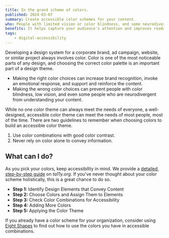 ```yaml
---
title: In the grand scheme of colors.
published: 2024-03-07
summary: Create accessible color schemes for your content.
who: People with limited vision or color blindness, and some neurodivergent individuals.
benefits: It helps capture your audience's attention and improves readability outside and in other bright situations.
tags:
    - digital-accessibility
---
```



Developing a design system for a corporate brand, ad campaign, website, or similar project always involves color. Color is one of the most noticeable parts of any design, and choosing the correct color palette is an important part of a design theme. 

- Making the right color choices can increase brand recognition, invoke an emotional response, and support and reinforce the content.
- Making the wrong color choices can prevent people with color blindness, low vision, and even some people who are neurodivergent from understanding your content.

While no one color theme can always meet the needs of everyone, a well-designed, accessible color theme can meet the needs of most people, most of the time. There are two guidelines to remember when choosing colors to build an accessible color theme.

1. Use color combinations with good color contrast.
2. Never rely on color alone to convey information.

## What can I do?

As you pick your colors, keep accessibility in mind. We provide a [detailed, step-by-step guide](https://www.ta11y.org/learning/topic?key=create_design.h_color_scheme) on *ta11y.org*. If you've never thought about your color scheme holistically, this is a great chance to do so. 
- __Step 1:__ Identify Design Elements that Convey Content
- __Step 2:__ Choose Colors and Assign Them to Elements
- __Step 3:__ Check Color Combinations for Accessibility
- __Step 4:__ Adding More Colors
- __Step 5:__ Applying the Color Theme

If you already have a color scheme for your organization, consider using [Eight Shapes](https://contrast-grid.eightshapes.com/) to find out how to use the colors you have in accessible combinations. 
